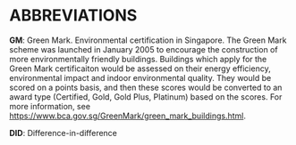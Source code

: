 

# ABBREVIATIONS {-}

**GM**: Green Mark. Environmental certification in Singapore. The Green Mark scheme was launched in January 2005 to encourage the construction of more environmentally friendly buildings. Buildings which apply for the Green Mark certificaiton would be assessed on their energy efficiency, environmental impact and indoor environmental quality. They would be scored on a points basis, and then these scores would be converted to an award type (Certified, Gold, Gold Plus, Platinum) based on the scores. For more information, see [https://www.bca.gov.sg/GreenMark/green_mark_buildings.html](https://www.bca.gov.sg/GreenMark/green_mark_buildings.html).

**DID**: Difference-in-difference

\pagebreak